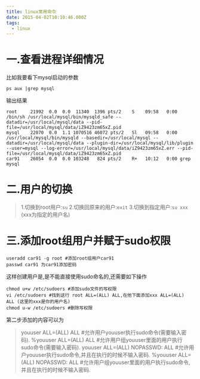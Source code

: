 ```yaml
---
title: linux常用命令
date: 2015-04-02T10:10:46.000Z
tags:
  - linux
---
```


# 一.查看进程详细情况

比如我要看下mysql启动的参数
```
ps aux |grep mysql
```
输出结果

```
root     21992  0.0  0.0  11340  1396 pts/2    S    09:58   0:00 /bin/sh /usr/local/mysql/bin/mysqld_safe --datadir=/usr/local/mysql/data --pid-file=/usr/local/mysql/data/iZ9423zm65xZ.pid
mysql    22070  0.0  1.1 1070516 46072 pts/2   Sl   09:58   0:00 /usr/local/mysql/bin/mysqld --basedir=/usr/local/mysql --datadir=/usr/local/mysql/data --plugin-dir=/usr/local/mysql/lib/plugin --user=mysql --log-error=/usr/local/mysql/data/iZ9423zm65xZ.err --pid-file=/usr/local/mysql/data/iZ9423zm65xZ.pid
car91    26054  0.0  0.0 103248   824 pts/2    R+   10:12   0:00 grep mysql

```

# 二.用户的切换

>1.切换到root用户:`su`
>2.切换回原来的用户:`exit`
>3.切换到指定用户:`su xxx` (xxx为指定的用户名)

# 三.添加root组用户并赋于sudo权限

```
useradd car91 -g root #添加root组用户car91
passwd car91 为car91添加密码

```
这样创建用户是,是不能直接使用sudo命名的,还需要如下操作

```
chmod u+w /etc/sudoers #添加sudo文件的写权限
vi /etc/sudoers #找到这行 root ALL=(ALL) ALL,在他下面添加xxx ALL=(ALL) ALL (这里的xxx是你的用户名)
chmod u-w /etc/sudoers #删除写权限
```

第二步添加的内容可以为

>youuser            ALL=(ALL)                ALL  #允许用户youuser执行sudo命令(需要输入密码).
>%youuser           ALL=(ALL)                ALL  #允许用户组youuser里面的用户执行sudo命令(需要输入密码).
>youuser            ALL=(ALL)                NOPASSWD: ALL  #允许用户youuser执行sudo命令,并且在执行的时候不输入密码.
>%youuser           ALL=(ALL)                NOPASSWD: ALL  #允许用户组youuser里面的用户执行sudo命令,并且在执行的时候不输入密码.

